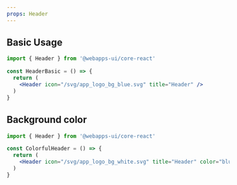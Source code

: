 ```yaml
---
props: Header
---
```


## Basic Usage

```jsx vertical
import { Header } from '@webapps-ui/core-react'

const HeaderBasic = () => {
  return (
    <Header icon="/svg/app_logo_bg_blue.svg" title="Header" />
  )
}
```


## Background color

```jsx vertical
import { Header } from '@webapps-ui/core-react'

const ColorfulHeader = () => {
  return (
    <Header icon="/svg/app_logo_bg_white.svg" title="Header" color="blue" />
  )
}
```
